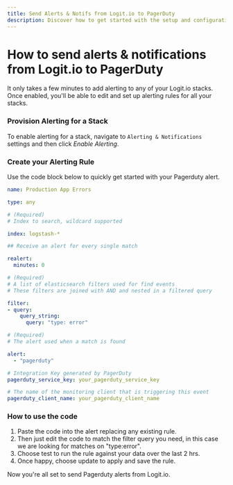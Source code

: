 ```yaml
---
title: Send Alerts & Notifs from Logit.io to PagerDuty
description: Discover how to get started with the setup and configuration required to send alert notifications to PagerDuty in this article.
---
```


# How to send alerts & notifications from Logit.io to PagerDuty

It only takes a few minutes to add alerting to any of your Logit.io stacks. Once enabled, you'll be able to edit and set up alerting rules for all your stacks.

### Provision Alerting for a Stack
To enable alerting for a stack, navigate to `Alerting & Notifications` settings and then click _Enable Alerting_.

### Create your Alerting Rule
Use the code block below to quickly get started with your Pagerduty alert.
```yaml
name: Production App Errors

type: any

# (Required)
# Index to search, wildcard supported

index: logstash-*

## Receive an alert for every single match

realert:
  minutes: 0

# (Required)
# A list of elasticsearch filters used for find events
# These filters are joined with AND and nested in a filtered query

filter:
- query:
    query_string:
      query: "type: error"

# (Required)
# The alert used when a match is found

alert:
  - "pagerduty"

# Integration Key generated by PagerDuty
pagerduty_service_key: your_pagerduty_service_key

# The name of the monitoring client that is triggering this event
pagerduty_client_name: your_pagerduty_client_name
```
### How to use the code
1. Paste the code into the alert replacing any existing rule.
2. Then just edit the code to match the filter query you need, in this case we are looking for matches on "type:error".
3. Choose test to run the rule against your data over the last 2 hrs.
4. Once happy, choose update to apply and save the rule.

Now you're all set to send Pagerduty alerts from Logit.io.